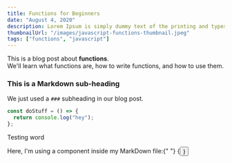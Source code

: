 ```yaml
---
title: Functions for Beginners
date: "August 4, 2020"
description: Lorem Ipsum is simply dummy text of the printing and typesetting industry.
thumbnailUrl: "/images/javascript-functions-thumbnail.jpeg"
tags: ["functions", "javascript"]
---
```


<div>
  This is a blog post about <strong>functions</strong>. <br />
  We'll learn what functions are, how to write functions, and how to use them.
</div>

### This is a Markdown sub-heading

We just used a `###` subheading in our blog post.

```javascript
const doStuff = () => {
  return console.log("hey");
};
```

Testing word

<div>
  Here, I'm using a component inside my MarkDown file:{" "}
  {<Button text={"Button"} />}
</div>

